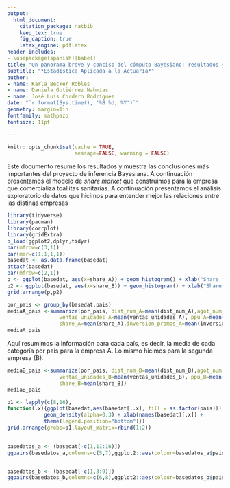 ```yaml
---
output: 
  html_document:
    citation_package: natbib
    keep_tex: true 
    fig_caption: true
    latex_engine: pdflatex
header-includes: 
- \usepackage[spanish]{babel}
title: "Un panorama breve y conciso del cómputo Bayesiano: resultados y paradigmas"
subtitle: "*Estadística Aplicada a la Actuaría*"
author: 
- name: Karla Becker Robles
- name: Daniela Gutiérrez Nahmías 
- name: José Luis Cordero Rodríguez  
date: "`r format(Sys.time(), '%B %d, %Y')`"
geometry: margin=1in
fontfamily: mathpazo
fontsize: 11pt

---
```


```r
knitr::opts_chunk$set(cache = TRUE,
                      message=FALSE, warning = FALSE)
```

Este documento resume los resultados y muestra las conclusiones más importantes del proyecto de inferencia Bayesiana. A continuación presentamos el modelo de *share* *market* que construimos para la empresa que comercializa toallitas sanitarias. A continuación presentamos el análisis exploratorio de datos que hicimos para entender mejor las relaciones entre las distinas empresas 
```r
library(tidyverse)
library(pacman)
library(corrplot)
library(gridExtra)
p_load(ggplot2,dplyr,tidyr)
par(mfrow=c(3,1))
par(mar=c(1,1,1,1))
basedat <- as.data.frame(basedat)
attach(basedat)
par(mfrow=c(2,1))
p <- ggplot(basedat, aes(x=share_A)) + geom_histogram() + xlab("Share fabricante A")
p2 <- ggplot(basedat, aes(x=share_B)) + geom_histogram() + xlab("Share fabricante B")
grid.arrange(p,p2)
```

```r
por_pais <- group_by(basedat,pais)
mediaA_pais <-summarize(por_pais, dist_num_A=mean(dist_num_A),agot_num_A=mean(agot_num_A),
                 ventas_unidades_A=mean(ventas_unidades_A), ppu_A=mean(ppu_A), invetarios_A=mean(inventarios_A),
                 share_A=mean(share_A),inversion_promos_A=mean(inversion_promos_A),inversion_promos_tv_A=mean(inversion_promos_tv_A))
mediaA_pais
```

Aquí resumimos la información para cada país, es decir, la media de cada categoría por país para la empresa A. Lo mismo hicimos para la segunda empresa (B):  

```r
mediaB_pais <-summarize(por_pais, dist_num_B=mean(dist_num_B),agot_num_B=mean(agot_num_B),
                 ventas_unidades_B=mean(ventas_unidades_B), ppu_B=mean(ppu_B), invetarios_B=mean(inventarios_B),
                 share_B=mean(share_B))
mediaB_pais
```

```r
p1 <- lapply(c(8,16),
function(.x){ggplot(basedat,aes(basedat[,.x], fill = as.factor(pais))) +
            geom_density(alpha=0.3) + xlab(names(basedat)[.x]) + 
            theme(legend.position="bottom")})
grid.arrange(grobs=p1,layout_matrix=rbind(1:2))
             
```

```r

basedatos_a <- (basedat[-c(1,11:16)])
ggpairs(basedatos_a,columns=c(5,7),ggplot2::aes(colour=basedatos_a$pais))


basedatos_b <- (basedat[-c(1,3:9)])
ggpairs(basedatos_b,columns=c(6,8),ggplot2::aes(colour=basedatos_b$pais))


```

